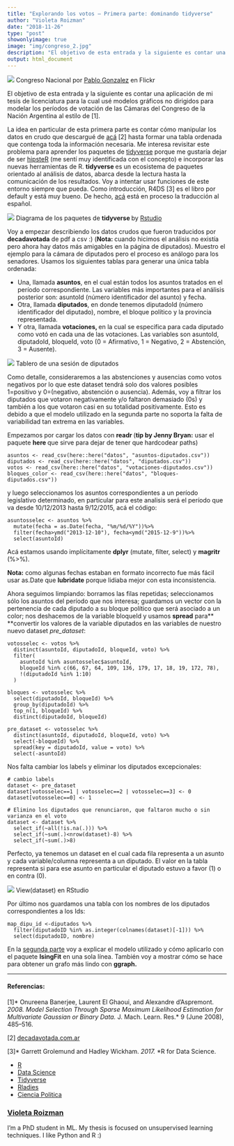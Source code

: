 ```yaml
---
title: "Explorando los votos — Primera parte: dominando tidyverse"
author: "Violeta Roizman"
date: "2018-11-26"
type: "post"
showonlyimage: true
image: "img/congreso_2.jpg"
description: "El objetivo de esta entrada y la siguiente es contar una aplicación de mi tesis de licenciatura para la cual usé modelos gráficos no dirigidos para modelar los períodos de votación de las Cámaras del Congreso de la Nación Argentina"
output: html_document
---
```


![](https://cdn-images-1.medium.com/max/1000/1*kHJNtJacVv6AjRmxl39VsQ.jpeg)
<span class="figcaption_hack">Congreso Nacional por [Pablo
Gonzalez](https://www.flickr.com/photos/pablo_javier/) en Flickr</span>

El objetivo de esta entrada y la siguiente es contar una aplicación de mi tesis
de licenciatura para la cual usé modelos gráficos no dirigidos para modelar los
períodos de votación de las Cámaras del Congreso de la Nación Argentina al
estilo de [1].

La idea en particular de esta primera parte es contar cómo manipular los datos
en crudo que descargué de [acá](https://decadavotada.andytow.com/doc.html) [2]
hasta formar una tabla ordenada que contenga toda la información necesaria. Me
interesa revisitar este problema para aprender los paquetes de
[tidyverse](https://www.tidyverse.org/) porque me gustaría dejar de ser
[hipsteR](http://kbroman.org/hipsteR/) (me sentí muy identificada con el
concepto) e incorporar las nuevas herramientas de R. **tidyverse **es un
ecosistema de paquetes orientado al análisis de datos, abarca desde la lectura
hasta la comunicación de los resultados. Voy a intentar usar funciones de este
entorno siempre que pueda. Como introducción, R4DS [3] es el libro por default y
está muy bueno. De hecho, [acá](http://es.r4ds.hadley.nz/) está en proceso la
traducción al español.

![](https://cdn-images-1.medium.com/max/1000/1*UEhVFFywvOSybl3TuKyCsQ.png)
<span class="figcaption_hack">Diagrama de los paquetes de **tidyverse **by [Rstudio](https://www.rstudio.com/)</span>

Voy a empezar describiendo los datos crudos que fueron traducidos por
**decadavotada** de pdf a csv :) (**Nota: **cuando hicimos el análisis no
existía pero ahora hay datos más amigables en la página de diputados). Muestro
el ejemplo para la cámara de diputados pero el proceso es análogo para los
senadores. Usamos los siguientes tablas para generar una única tabla ordenada:

* Una, llamada **asuntos**, en el cual están todos los asuntos tratados en el
período correspondiente. Las variables más importantes para el análisis
posterior son: asuntoId (número identificador del asunto) y fecha.
* Otra, llamada **diputados**, en donde tenemos diputadoId (número identificador
del diputado), nombre, el bloque político y la provincia representada.
* Y otra, llamada **votaciones, **en la cual se especifica para cada diputado como
votó en cada una de las votaciones. Las variables son asuntoId, diputadoId,
bloqueId, voto (0 = Afirmativo, 1 = Negativo, 2 = Abstención, 3 = Ausente).

![](https://cdn-images-1.medium.com/max/1000/1*hQwBzQcOD58R8URUVmKDdg.jpeg)
<span class="figcaption_hack">Tablero de una sesión de diputados</span>

Como detalle, consideraremos a las abstenciones y ausencias como votos negativos
por lo que este dataset tendrá solo dos valores posibles 1=positivo y
0=(negativo, abstención o ausencia). Además, voy a filtrar los diputados que
votaron negativamente y/o faltaron demasiado (0s) y también a los que votaron
casi en su totalidad positivamente. Esto es debido a que el modelo utilizado en
la segunda parte no soporta la falta de variabilidad tan extrema en las
variables.

Empezamos por cargar los datos con **readr **(**tip by Jenny Bryan:** usar el
paquete **here **que sirve para dejar de tener que hardcodear paths)

    asuntos <- read_csv(here::here("datos", "asuntos-diputados.csv"))
    diputados <- read_csv(here::here("datos", "diputados.csv"))
    votos <- read_csv(here::here("datos", "votaciones-diputados.csv"))
    bloques_color <- read_csv(here::here("datos", "bloques-diputados.csv"))

y luego seleccionamos los asuntos correspondientes a un período legislativo
determinado, en particular para este analisis será el período que va desde
10/12/2013 hasta 9/12/2015, acá el código:

    asuntosselec <- asuntos %>% 
      mutate(fecha = as.Date(fecha, "%m/%d/%Y"))%>%
      filter(fecha>ymd("2013-12-10"), fecha<ymd("2015-12-9"))%>%
      select(asuntoId)

Acá estamos usando implícitamente **dplyr** (mutate, filter, select) y **magritr
**(%>%).

**Nota:** como algunas fechas estaban en formato incorrecto fue más fácil usar
as.Date que **lubridate** porque lidiaba mejor con esta inconsistencia.

Ahora seguimos limpiando: borramos las filas repetidas; seleccionamos sólo los
asuntos del período que nos interesa; guardamos un vector con la pertenencia de
cada diputado a su bloque político que será asociado a un color; nos deshacemos
de la variable bloqueId y usamos **spread** para** **convertir los valores de la
variable diputados en las variables de nuestro nuevo dataset *pre_dataset*:

    votosselec <- votos %>%
      distinct(asuntoId, diputadoId, bloqueId, voto) %>%
      filter(
        asuntoId %in% asuntosselec$asuntoId,
        bloqueId %in% c(66, 67, 64, 109, 136, 179, 17, 18, 19, 172, 78),
        !(diputadoId %in% 1:10)
      )

    bloques <- votosselec %>%
      select(diputadoId, bloqueId) %>%
      group_by(diputadoId) %>%
      top_n(1, bloqueId) %>%
      distinct(diputadoId, bloqueId)

    pre_dataset <- votosselec %>%
      distinct(asuntoId, diputadoId, bloqueId, voto) %>%       
      select(-bloqueId) %>%
      spread(key = diputadoId, value = voto) %>%
      select(-asuntoId)

Nos falta cambiar los labels y eliminar los diputados excepcionales:

    # cambio labels
    dataset <- pre_dataset
    dataset[votosselec==1 | votosselec==2 | votosselec==3] <- 0
    dataset[votosselec==0] <- 1

    # Elimino los diputados que renunciaron, que faltaron mucho o sin varianza en el voto
    dataset <- dataset %>%
      select_if(~all(!is.na(.))) %>%
      select_if(~sum(.)<nrow(dataset)-8) %>%
      select_if(~sum(.)>8)

Perfecto, ya tenemos un dataset en el cual cada fila representa a un asunto y
cada variable/columna representa a un diputado. El valor en la tabla representa
si para ese asunto en particular el diputado estuvo a favor (1) o en contra (0).

![](https://cdn-images-1.medium.com/max/1000/1*OO20KoS-Ps2Oq00UMf-DNw.png)
<span class="figcaption_hack">View(dataset) en RStudio</span>

Por último nos guardamos una tabla con los nombres de los diputados
correspondientes a los Ids:

    map_dipu_id <-diputados %>%
      filter(diputadoID %in% as.integer(colnames(dataset)[-1])) %>%
      select(diputadoID, nombre)

En la [segunda
parte](https://medium.com/@violeroizman/explorando-los-votos-segunda-parte-modelo-y-resultado-aede5bfa5c74)
voy a explicar el modelo utilizado y cómo aplicarlo con el paquete **IsingFit**
en una sola línea. También voy a mostrar cómo se hace para obtener un grafo más
lindo con **ggraph.**

*****

#### **Referencias:**

[1]* Onureena Banerjee, Laurent El Ghaoui, and Alexandre d’Aspremont. *2008.
Model Selection Through Sparse Maximum Likelihood Estimation for Multivariate
Gaussian or Binary Data. *J. Mach. Learn. Res.* 9 (June 2008), 485–516.

[2] [decadavotada.com.ar](http://decadavotada.com.ar/)

[3]* Garrett Grolemund and Hadley Wickham. *2017.* *R for Data Science.

* [R](https://medium.com/tag/r?source=post)
* [Data Science](https://medium.com/tag/data-science?source=post)
* [Tidyverse](https://medium.com/tag/tidyverse?source=post)
* [Rladies](https://medium.com/tag/rladies?source=post)
* [Ciencia Politica](https://medium.com/tag/ciencia-politica?source=post)

### [Violeta Roizman](https://medium.com/@violeroizman)

I'm a PhD student in ML. My thesis is focused on unsupervised learning
techniques. I like Python and R :)
